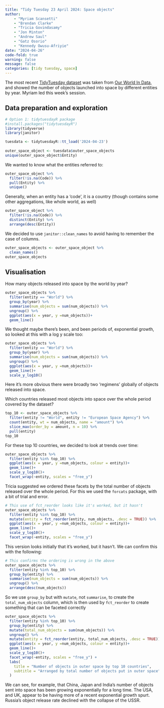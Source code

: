 ```yaml
---
title: "Tidy Tuesday 23 April 2024: Space objects"
author: 
    - "Myriam Scansetti"
    - "Brendan Clarke"
    - "Tricia Govindasamy"
    - "Jon Minton"
    - "Andrew Saul"
    - "Gatz Osorio"
    - "Kennedy Owusu-Afriyie"
date: "2024-04-26"
code-fold: true
warning: false
message: false
categories: [tidy tuesday, space]
---
```


The most recent [TidyTuesday dataset](https://github.com/rfordatascience/tidytuesday/tree/master/data/2024/2024-04-23) was taken from [Our World In Data](https://ourworldindata.org/grapher/yearly-number-of-objects-launched-into-outer-space), and showed the number of objects launched into space by different entities by year. Myriam led this week's session. 

## Data preparation and exploration

```r
# Option 1: tidytuesdayR package 
#install.packages("tidytuesdayR")
library(tidyverse)
library(janitor)
```

```r
tuesdata <- tidytuesdayR::tt_load('2024-04-23')
 
outer_space_object <- tuesdata$outer_space_objects
unique(outer_space_object$Entity)
```

We wanted to know what the entities referred to:
```r
outer_space_object %>% 
  filter(!is.na(Code)) %>% 
  pull(Entity) %>% 
  unique()
```

Generally, when an entity has a 'code', it is a country (though contains some other aggregations, like whole world, as well)
```r
outer_space_object %>% 
  filter(!is.na(Code)) %>% 
  distinct(Entity) %>% 
  arrange(desc(Entity))
```

We decided to use `janitor::clean_names` to avoid having to remember the case of columns. 
```r
outer_space_objects <- outer_space_object %>% 
  clean_names()
outer_space_objects
```

## Visualisation 

How many objects released into space by the world by year? 

```r
outer_space_objects %>% 
  filter(entity == "World") %>% 
  group_by(year) %>% 
  summarise(num_objects = sum(num_objects)) %>% 
  ungroup() %>% 
  ggplot(aes(x = year, y =num_objects))+
  geom_line()
```

We thought maybe there's been, and been periods of, exponential growth, so looked at this with a log y scale too:

```r
outer_space_objects %>% 
  filter(entity == "World") %>% 
  group_by(year) %>% 
  summarise(num_objects = sum(num_objects)) %>% 
  ungroup() %>% 
  ggplot(aes(x = year, y =num_objects))+
  geom_line()+
  scale_y_log10()
```

Here it's more obvious there were broadly two 'regimens' globally of objects released into space. 


Which countries released most objects into space over the whole period covered by the dataset?

```r
top_10 <- outer_space_objects %>% 
  filter(entity != "World", entity != "European Space Agency") %>% 
  count(entity, wt = num_objects, name = "amount") %>% 
  slice_max(order_by = amount, n = 10) %>% 
  pull(entity)
top_10
```

For these top 10 countries, we decided to look at trends over time:


```r
outer_space_objects %>% 
  filter(entity %in% top_10) %>% 
  ggplot(aes(x = year, y =num_objects, colour = entity))+
  geom_line()+
  scale_y_log10()+
  facet_wrap(~entity, scales = "free_y")
```

Tricia suggested we ordered these facets by the total number of objects released over the whole period. For this we used the `forcats` package, with a bit of trial and error. 

```r
# This use of fct_reorder looks like it's worked, but it hasn't
outer_space_objects %>%
  filter(entity %in% top_10) %>%
  mutate(entity = fct_reorder(entity, num_objects, .desc = TRUE)) %>%
  ggplot(aes(x = year, y =num_objects, colour = entity))+
  geom_line()+
  scale_y_log10()+
  facet_wrap(~entity, scales = "free_y")
```
This version looks initially that it's worked, but it hasn't. We can confirm this with the following: 


```r
# This confirms the ordering is wrong in the above
outer_space_objects %>%
  filter(entity %in% top_10) %>%
  group_by(entity) %>%
  summarise(num_objects = sum(num_objects)) %>%
  ungroup() %>%
  arrange(desc(num_objects))
```


So we use `group_by` but with `mutate`, not `summarise`, to create the `total_num_objects` column, which is then used by `fct_reorder` to create something that can be faceted correctly

```r
outer_space_objects %>%
  filter(entity %in% top_10) %>%
  group_by(entity) %>%
  mutate(total_num_objects = sum(num_objects)) %>%
  ungroup() %>%
  mutate(entity = fct_reorder(entity, total_num_objects, .desc = TRUE)) %>%
  ggplot(aes(x = year, y =num_objects, colour = entity))+
  geom_line()+
  scale_y_log10()+
  facet_wrap(~entity, scales = "free_y") + 
  labs(
    title = "Number of objects in outer space by top 10 countries",
    subtitle = "Arranged by total number of objects put in outer space"
  )


```

We can see, for example, that China, Japan and India's number of objects sent into space has been growing exponentially for a long time. The USA, and UK, appear to be having more of a recent exponential growth spurt. Russia's object release rate declined with the collapse of the USSR. 